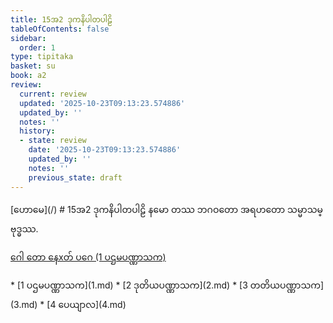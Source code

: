 ```yaml
---
title: 15အ2 ဒုကနိပါတပါဠိ
tableOfContents: false
sidebar:
  order: 1
type: tipitaka
basket: su
book: a2
review:
  current: review
  updated: '2025-10-23T09:13:23.574886'
  updated_by: ''
  notes: ''
  history:
  - state: review
    date: '2025-10-23T09:13:23.574886'
    updated_by: ''
    notes: ''
    previous_state: draft
---
```



<ReviewStatus review={frontmatter.review} showDetails={true} />

<HypothesisAnnotation frontmatter={frontmatter} />

<Paragraph type="center" book="a2">
[ဟောမေ](/)
</Paragraph>

<Paragraph type="center" book="a2">
# 15အ2 ဒုကနိပါတပါဠိ
</Paragraph>

<Paragraph number="1" type="center" book="a2">
နမော တဿ ဘဂဝတော အရဟတော သမ္မာသမ္ဗုဒ္ဓဿ.

[ဂေါ တော နေxတ် ပဂေ (1 ပဌမပဏ္ဏာသက)](1.md)



</Paragraph>

<TableOfContents book="a2" section="15">
* [1 ပဌမပဏ္ဏာသက](1.md)
* [2 ဒုတိယပဏ္ဏာသက](2.md)
* [3 တတိယပဏ္ဏာသက](3.md)
* [4 ပေယျာလ](4.md)
</TableOfContents>